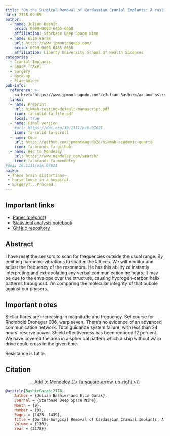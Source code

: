 ```yaml
---
title: "On the Surgical Removal of Cardassian Cranial Implants: A case study of a Cardassian patient"
date: 2178-09-09
author:
  - name: Julian Bashir
    orcid: 0009-0003-6465-6658
    affiliation: Starbase Deep Space Nine
  - name: Elim Garak
    url: https://www.jpmonteagudo.com/
    orcid: 0009-0003-6465-6658
    affiliation: Liberty University School of Health Sicences
categories: 
  - Cranial Implants
  - Space Travel
  - Surgery
  - Mock-up
  - Placeholder
pub-info:
  reference: >-
    <a href="https://www.jpmonteagudo.com"/>Julian Bashir</a> and <strong>Elim Garak</strong>, “On the Surgical Removal of Cardassian Cranial Implants: A case study of a Cardassian patient” <em>Starbase Deep Nine Archives</em> 130, no. 9 (September 2178): 1425–1439
  links:
  - name: Preprint
    url: hikmah-testing-default-manuscript.pdf
    icon: fa-solid fa-file-pdf
    local: true
  - name: Final version
    #url: https://doi.org/10.1111/oik.07621
    icon: fa-solid fa-scroll
  - name: Code
    url: https://github.com/jpmonteagudo28/hikmah-academic-quarto
    icon: fa-brands fa-github
  - name: Add to Mendeley
    url: https://www.mendeley.com/search/
    icon: fa-brands fa-mendeley
#doi: 10.1111/oik.07621
haiku: 
 - These brain distortions–
 - horse loose in a hospital.
 - Surgery?...Proceed.
---
```


## Important links

- [Paper (preprint)](hikmah-testing-default-manuscript.pdf)
- [Statistical analysis notebook](https://github.com/jpmonteagudo28/hikmah-academic-quarto)
- [GitHub repository](https://github.com/jpmonteagudo28/hikmah-academic-quarto)

## Abstract

I have reset the sensors to scan for frequencies outside the usual range. By emitting harmonic vibrations to shatter the lattices. We will monitor and adjust the frequency of the resonators. He has this ability of instantly interpreting and extrapolating any verbal communication he hears. It may be due to the envelope over the structure, causing hydrogen-carbon helix patterns throughout. I'm comparing the molecular integrity of that bubble against our phasers.


## Important notes

Stellar flares are increasing in magnitude and frequency. Set course for Rhomboid Dronegar 006, warp seven. There's no evidence of an advanced communication network. Total guidance system failure, with less than 24 hours' reserve power. Shield effectiveness has been reduced 12 percent. We have covered the area in a spherical pattern which a ship without warp drive could cross in the given time.

Resistance is futile.


## Citation

<p class="buttons" style="text-align:center;">
<a class="btn btn-danger" target="_blank" href="https://www.mendeley.com/search/">&emsp;Add to Mendeley {{< fa square-arrow-up-right >}}</a>
</p>

```bibtex
@article{BashirGarak:2178,
    Author = {Julian Bashier and Elim Garak},
    Journal = {Starbase Deep Space Nine},
    Month = {9},
    Number = {9},
    Pages = {1425--1439},
    Title = {On the Surgical Removal of Cardassian Cranial Implants: A case study of a Cardassian patient},
    Volume = {130},
    Year = {2178}}
```